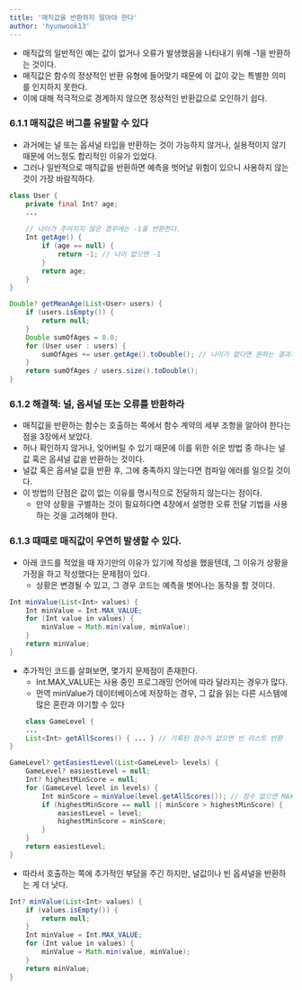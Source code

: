 ```yaml
---
title: '매직값을 반환하지 말아야 한다'
author: 'hyunwook13'
---
```


- 매직값의 일반적인 예는 값이 없거나 오류가 발생했음을 나타내기 위해 -1을 반환하는 것이다.
- 매직값은 함수의 정상적인 반환 유형에 들어맞기 때문에 이 값이 갖는 특별한 의미를 인지하지 못한다.
- 이에 대해 적극적으로 경계하지 않으면 정상적인 반환값으로 오인하기 쉽다.

### 6.1.1 매직값은 버그를 유발할 수 있다
- 과거에는 널 또는 옵셔널 타입을 반환하는 것이 가능하지 않거나, 실용적이지 않기 때문에 어느정도 합리적인 이유가 있었다.
- 그러나 일반적으로 매직값을 반환하면 예측을 벗어날 위험이 있으니 사용하지 않는 것이 가장 바람직하다.

```java
class User {
    private final Int? age;
    ...
    
    // 나이가 주어지지 않은 경우에는 -1을 반환한다.
    Int getAge() {
        if (age == null) { 
            return -1; // 나이 없으면 -1
        }
        return age;
    }
}

Double? getMeanAge(List<User> users) {
    if (users.isEmpty()) {
        return null;
    }
    Double sumOfAges = 0.0;
    for (User user : users) {
        sumOfAges += user.getAge().toDouble(); // 나이가 없다면 원하는 결과가 나오지 않음
    }
    return sumOfAges / users.size().toDouble();
}
```

### 6.1.2 해결책: 널, 옵셔널 또는 오류를 반환하라
- 매직값을 반환하는 함수는 호출하는 쪽에서 함수 계약의 세부 조항을 알아야 한다는 점을 3장에서 보았다.
- 허나 확인하지 않거나, 잊어버릴 수 있기 때문에 이를 위한 쉬운 방법 중 하나는 널값 혹은 옵셔널 값을 반환하는 것이다.
- 널값 혹은 옵셔널 값을 반환 후, 그에 충족하지 않는다면 컴파일 에러를 일으킬 것이다.
- 이 방법의 단점은 값이 없는 이유를 명시적으로 전달하지 않는다는 점이다.
    - 만약 상황을 구별하는 것이 필요하다면 4장에서 설명한 오류 전달 기법을 사용하는 것을 고려해야 한다.

### 6.1.3 때때로 매직값이 우연히 발생할 수 있다.
- 아래 코드를 적었을 때 자기만의 이유가 있기에 작성을 했을텐데, 그 이유가 상황을 가정을 하고 작성했다는 문제점이 있다.
    - 상황은 변경될 수 있고, 그 경우 코드는 예측을 벗어나는 동작을 할 것이다.

```java
Int minValue(List<Int> values) {
    Int minValue = Int.MAX_VALUE;
    for (Int value in values) {
        minValue = Math.min(value, minValue);
    }
    return minValue;
}
```

- 추가적인 코드를 살펴보면, 몇가지 문제점이 존재한다.
    - Int.MAX_VALUE는 사용 중인 프로그래밍 언어에 따라 달라지는 경우가 많다.
    - 먼역 minValue가 데이터베이스에 저장하는 경우, 그 값을 읽는 다른 시스템에 많은 혼란과 야기할 수 있다
```java
    class GameLevel {
    ...
    List<Int> getAllScores() { ... } // 기록된 점수가 없으면 빈 리스트 반환
}

GameLevel? getEasiestLevel(List<GameLevel> levels) {
    GameLevel? easiestLevel = null;
    Int? highestMinScore = null;
    for (GameLevel level in levels) {
        Int minScore = minValue(level.getAllScores()); // 점수 없으면 MAX_VALUE 반환
        if (highestMinScore == null || minScore > highestMinScore) {
            easiestLevel = level;
            highestMinScore = minScore;
        }
    }
    return easiestLevel;
}
```

- 따라서 호출하는 쪽에 추가적인 부담을 주긴 하지만, 널값이나 빈 옵셔널을 반환하는 게 더 낫다.

```java 
Int? minValue(List<Int> values) {
    if (values.isEmpty()) {
        return null;
    }
    Int minValue = Int.MAX_VALUE;
    for (Int value in values) {
        minValue = Math.min(value, minValue);
    }
    return minValue;
}
```